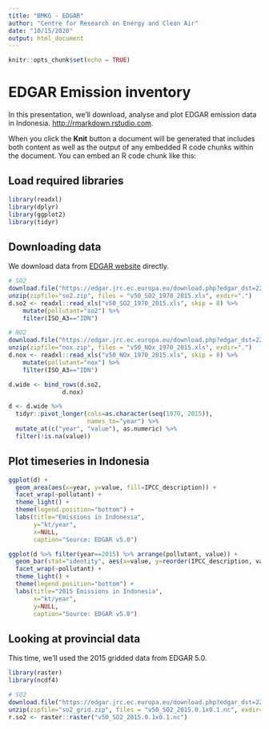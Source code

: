 ```yaml
---
title: "BMKG - EDGAR"
author: "Centre for Research on Energy and Clean Air"
date: "10/15/2020"
output: html_document
---
```


```r
knitr::opts_chunk$set(echo = TRUE)
```

# EDGAR Emission inventory

In this presentation, we'll download, analyse and plot EDGAR emission data in Indonesia. <http://rmarkdown.rstudio.com>.

When you click the **Knit** button a document will be generated that includes both content as well as the output of any embedded R code chunks within the document. You can embed an R code chunk like this:

## Load required libraries
```r
library(readxl)
library(dplyr)
library(ggplot2)
library(tidyr)
```


## Downloading data
We download data from [EDGAR website](https://edgar.jrc.ec.europa.eu/overview.php?v=50_AP) directly.
```r
# SO2
download.file("https://edgar.jrc.ec.europa.eu/download.php?edgar_dst=227347","so2.zip")
unzip(zipfile="so2.zip", files = "v50_SO2_1970_2015.xls", exdir=".")
d.so2 <- readxl::read_xls("v50_SO2_1970_2015.xls", skip = 8) %>%
    mutate(pollutant="so2") %>%
    filter(ISO_A3=="IDN")

# NO2
download.file("https://edgar.jrc.ec.europa.eu/download.php?edgar_dst=227343","nox.zip")
unzip(zipfile="nox.zip", files = "v50_NOx_1970_2015.xls", exdir=".")
d.nox <- readxl::read_xls("v50_NOx_1970_2015.xls", skip = 8) %>%
    mutate(pollutant="nox") %>%
    filter(ISO_A3=="IDN")

d.wide <- bind_rows(d.so2,
               d.nox)

d <- d.wide %>%
  tidyr::pivot_longer(cols=as.character(seq(1970, 2015)),
                      names_to="year") %>%
  mutate_at(c("year", "value"), as.numeric) %>%
  filter(!is.na(value))
```

## Plot timeseries in Indonesia


```r
ggplot(d) +
  geom_area(aes(x=year, y=value, fill=IPCC_description)) +
  facet_wrap(~pollutant) +
  theme_light() +
  theme(legend.position="bottom") +
  labs(title="Emissions in Indonesia",
       y="kt/year",
       x=NULL,
       caption="Source: EDGAR v5.0")
```

```r
ggplot(d %>% filter(year==2015) %>% arrange(pollutant, value)) +
  geom_bar(stat="identity", aes(x=value, y=reorder(IPCC_description, value))) +
  facet_wrap(~pollutant) +
  theme_light() +
  theme(legend.position="bottom") +
  labs(title="2015 Emissions in Indonesia",
       x="kt/year",
       y=NULL,
       caption="Source: EDGAR v5.0")
```

## Looking at provincial data
This time, we'll used the 2015 gridded data from EDGAR 5.0.

```r
library(raster)
library(ncdf4)
```

```r

# SO2
download.file("https://edgar.jrc.ec.europa.eu/download.php?edgar_dst=226023","so2_grid.zip")
unzip(zipfile="so2_grid.zip", files = "v50_SO2_2015.0.1x0.1.nc", exdir=".")
r.so2 <- raster::raster("v50_SO2_2015.0.1x0.1.nc")
```

